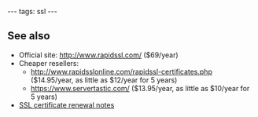 ---
tags: ssl
---
== See also ==

* Official site: http://www.rapidssl.com/ ($69/year)
* Cheaper resellers:
** http://www.rapidsslonline.com/rapidssl-certificates.php ($14.95/year, as little as $12/year for 5 years)
** https://www.servertastic.com/ ($13.95/year, as little as $10/year for 5 years)
* [[SSL certificate renewal notes]]
